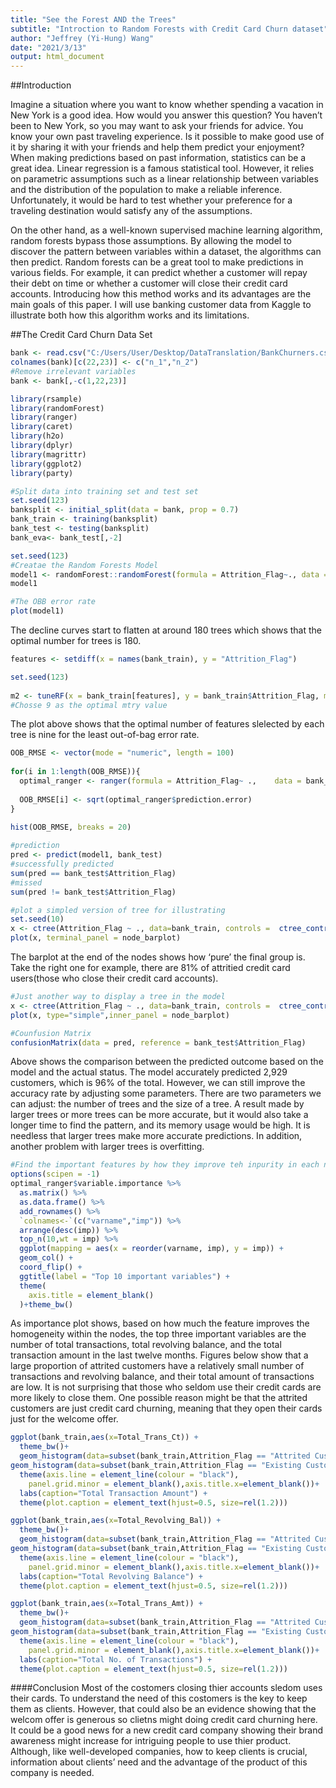 ---
title: "See the Forest AND the Trees"
subtitle: "Introction to Random Forests with Credit Card Churn dataset"
author: "Jeffrey (Yi-Hung) Wang"
date: "2021/3/13"
output: html_document
---
##Introduction

Imagine a situation where you want to know whether spending a vacation in New York is a good idea. How would you answer this question? You haven’t been to New York, so you may want to ask your friends for advice. You know your own past traveling experience. Is it possible to make good use of it by sharing it with your friends and help them predict your enjoyment? When making predictions based on past information, statistics can be a great idea. Linear regression is a famous statistical tool. However, it relies on parametric assumptions such as a linear relationship between variables and the distribution of the population to make a reliable inference. Unfortunately, it would be hard to test whether your preference for a traveling destination would satisfy any of the assumptions. 

On the other hand, as a well-known supervised machine learning algorithm, random forests bypass those assumptions. By allowing the model to discover the pattern between variables within a dataset, the algorithms can then predict. Random forests can be a great tool to make predictions in various fields. For example, it can predict whether a customer will repay their debt on time or whether a customer will close their credit card accounts. Introducing how this method works and its advantages are the main goals of this paper. I will use banking customer data from Kaggle to illustrate both how this algorithm works and its limitations.

##The Credit Card Churn Data Set

```{r}
bank <- read.csv("C:/Users/User/Desktop/DataTranslation/BankChurners.csv")
colnames(bank)[c(22,23)] <- c("n_1","n_2")
#Remove irrelevant variables
bank <- bank[,-c(1,22,23)]
```

```{r message=FALSE}
library(rsample)
library(randomForest)
library(ranger)
library(caret)
library(h2o)
library(dplyr)
library(magrittr)
library(ggplot2)
library(party)
```

```{r}
#Split data into training set and test set
set.seed(123)
banksplit <- initial_split(data = bank, prop = 0.7)
bank_train <- training(banksplit)
bank_test <- testing(banksplit)
bank_eva<- bank_test[,-2]
```


```{r}
set.seed(123)
#Creatae the Random Forests Model
model1 <- randomForest::randomForest(formula = Attrition_Flag~., data = bank_train, mtry = 9)
model1
```

```{r}
#The OBB error rate
plot(model1)
```
The decline curves start to flatten at around 180 trees which shows that the optimal number for trees is 180.


```{r}
features <- setdiff(x = names(bank_train), y = "Attrition_Flag")

set.seed(123)
 
m2 <- tuneRF(x = bank_train[features], y = bank_train$Attrition_Flag, mtryStart = 2, ntreeTry = 500 ,stepFactor = 1.5, improve = 0.01, trace = FALSE)
#Chosse 9 as the optimal mtry value
```
The plot above shows that the optimal number of features slelected by each tree is nine for the least out-of-bag error rate.

```{r}
OOB_RMSE <- vector(mode = "numeric", length = 100)
 
for(i in 1:length(OOB_RMSE)){
  optimal_ranger <- ranger(formula = Attrition_Flag~ .,    data = bank_train,num.trees = 500, mtry = 9, min.node.size  = 5,sample.fraction = .8, importance  = 'impurity')
 
  OOB_RMSE[i] <- sqrt(optimal_ranger$prediction.error)
}
 
hist(OOB_RMSE, breaks = 20)
```

```{r}
#prediction
pred <- predict(model1, bank_test)
#successfully predicted
sum(pred == bank_test$Attrition_Flag)
#missed
sum(pred != bank_test$Attrition_Flag)
```

```{r}
#plot a simpled version of tree for illustrating
set.seed(10)
x <- ctree(Attrition_Flag ~ ., data=bank_train, controls =  ctree_control(mtry = 2))
plot(x, terminal_panel = node_barplot)
```
The barplot at the end of the nodes shows how 'pure' the final group is. Take the right one for example, there are 81% of attritied credit card users(those who close their credit card accounts).  


```{r, eval=F}
#Just another way to display a tree in the model
x <- ctree(Attrition_Flag ~ ., data=bank_train, controls =  ctree_control(mtry = 1))
plot(x, type="simple",inner_panel = node_barplot)
```

```{r}
#Counfusion Matrix
confusionMatrix(data = pred, reference = bank_test$Attrition_Flag)
```
Above shows the comparison between the predicted outcome based on the model and the actual status. The model accurately predicted 2,929 customers, which is 96% of the total. However, we can still improve the accuracy rate by adjusting some parameters. There are two parameters we can adjust: the number of trees and the size of a tree. A result made by larger trees or more trees can be more accurate, but it would also take a longer time to find the pattern, and its memory usage would be high. It is needless that larger trees make more accurate predictions. In addition, another problem with larger trees is overfitting.

```{r}
#Find the important features by how they improve teh inpurity in each node
options(scipen = -1)
optimal_ranger$variable.importance %>% 
  as.matrix() %>% 
  as.data.frame() %>% 
  add_rownames() %>% 
  `colnames<-`(c("varname","imp")) %>%
  arrange(desc(imp)) %>% 
  top_n(10,wt = imp) %>% 
  ggplot(mapping = aes(x = reorder(varname, imp), y = imp)) +
  geom_col() +
  coord_flip() +
  ggtitle(label = "Top 10 important variables") +
  theme(
    axis.title = element_blank() 
  )+theme_bw()
```

As importance plot shows, based on how much the feature improves the homogeneity within the nodes, the top three important variables are the number of total transactions, total revolving balance, and the total transaction amount in the last twelve months. Figures below show that a large proportion of attrited customers have a relatively small number of transactions and revolving balance, and their total amount of transactions are low. It is not surprising that those who seldom use their credit cards are more likely to close them. One possible reason might be that the attrited customers are just credit card churning, meaning that they open their cards just for the welcome offer.


```{r}
ggplot(bank_train,aes(x=Total_Trans_Ct)) + 
  theme_bw()+
  geom_histogram(data=subset(bank_train,Attrition_Flag == "Attrited Customer"),fill = "#F5DF4D", alpha = 0.9) +
geom_histogram(data=subset(bank_train,Attrition_Flag == "Existing Customer"),fill = "#939597", alpha = 0.3) +
  theme(axis.line = element_line(colour = "black"),
    panel.grid.minor = element_blank(),axis.title.x=element_blank())+
  labs(caption="Total Transaction Amount") + 
  theme(plot.caption = element_text(hjust=0.5, size=rel(1.2)))
```
```{r}
ggplot(bank_train,aes(x=Total_Revolving_Bal)) + 
  theme_bw()+
  geom_histogram(data=subset(bank_train,Attrition_Flag == "Attrited Customer"),fill = "#F5DF4D", alpha = 0.9) +
geom_histogram(data=subset(bank_train,Attrition_Flag == "Existing Customer"),fill = "#939597", alpha = 0.3) +
  theme(axis.line = element_line(colour = "black"),
    panel.grid.minor = element_blank(),axis.title.x=element_blank())+
  labs(caption="Total Revolving Balance") + 
  theme(plot.caption = element_text(hjust=0.5, size=rel(1.2)))
```

```{r}
ggplot(bank_train,aes(x=Total_Trans_Amt)) + 
  theme_bw()+
  geom_histogram(data=subset(bank_train,Attrition_Flag == "Attrited Customer"),fill = "#F5DF4D", alpha = 0.9) +
geom_histogram(data=subset(bank_train,Attrition_Flag == "Existing Customer"),fill = "#939597", alpha = 0.3) +
  theme(axis.line = element_line(colour = "black"),
    panel.grid.minor = element_blank(),axis.title.x=element_blank())+
  labs(caption="Total No. of Transactions") + 
  theme(plot.caption = element_text(hjust=0.5, size=rel(1.2)))
```

####Conclusion
Most of the costomers closing thier accounts sledom uses their cards. To understand the need of this costomers is the key to keep them as clients. However, that could also be an evidence showing that the welcom offer is generous so clietns might doing credit card churning here. It could be a good news for a new credit card company showing their brand awareness might increase for intriguing people to use thier product. Although, like well-developed companies, how to keep clients is crucial, information about clients' need and the advantage of the product of this company is needed. 
